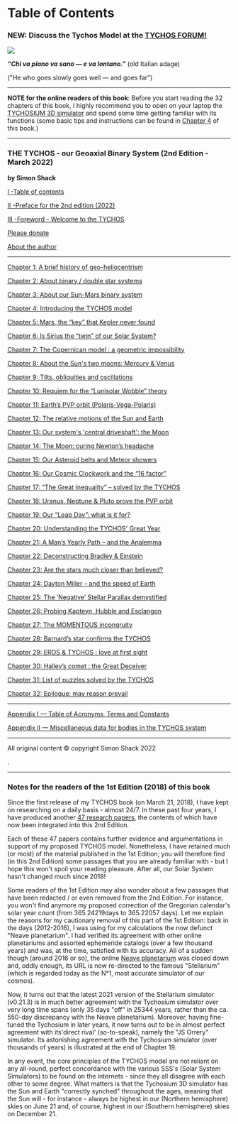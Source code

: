 Table of Contents
===================================

### NEW: Discuss the Tychos Model at the [TYCHOS FORUM!](https://forum.tychos.space/t/welcome-to-the-tychos-forum/7) 

![](https://septclues.com/TYCHOS/TYCHOS_BOOK_COVER_2nd_EDITION_small.jpg)

**_“Chi va piano va sano — e va lontano.”_** (old Italian adage)

("He who goes slowly goes well — and goes far")

*****************************************************************************************************************************

**NOTE for the online readers of this book**: Before you start reading the 32 chapters of this book, I highly recommend you to open on your laptop the [TYCHOSIUM 3D simulator](https://ts.tychos.space/) and spend some time getting familiar with its functions (some basic tips and instructions can be found in [Chapter 4](https://book.tychos.space/chapters/4-intro-tychos#the-tychosium-3d-simulator) of this book.)   

*****************************************************************************************************************************


### THE TYCHOS - our Geoaxial Binary System (2nd Edition - March 2022)

**by Simon Shack**


[I -Table of contents](https://book.tychos.space/)
	
[II -Preface for the 2nd edition (2022)](https://book.tychos.space/preface)

[III -Foreword - Welcome to the TYCHOS](https://book.tychos.space/foreword)

[Please donate](https://book.tychos.space/please-donate)

[About the author](https://book.tychos.space/about)

******************************************************************************************************************

[Chapter 1: A brief history of geo-heliocentrism](https://book.tychos.space/chapters/1-a-brief-look)

[Chapter 2: About binary / double star systems](https://book.tychos.space/chapters/2-about-binary-systems)

[Chapter 3: About our Sun-Mars binary system](https://book.tychos.space/chapters/3-about-our-sun-mars)

[Chapter 4: Introducing the TYCHOS model](https://book.tychos.space/chapters/4-intro-tychos)

[Chapter 5: Mars, the “key” that Kepler never found](https://book.tychos.space/chapters/5-mars)

[Chapter 6: Is Sirius the “twin” of our Solar System?](https://book.tychos.space/chapters/6-sirius)

[Chapter 7: The Copernican model : a geometric impossibility](https://book.tychos.space/chapters/7-the-copernican-model)

[Chapter 8: About the Sun's two moons: Mercury & Venus](https://book.tychos.space/chapters/8-suns-two-moons)

[Chapter 9: Tilts, obliquities and oscillations](https://book.tychos.space/chapters/9-tilts-obliquities-osci)

[Chapter 10: Requiem for the “Lunisolar Wobble” theory](https://book.tychos.space/chapters/10-requiem)

[Chapter 11: Earth’s PVP orbit (Polaris-Vega-Polaris)](https://book.tychos.space/chapters/11-earths-pvp-orbit)

[Chapter 12: The relative motions of the Sun and Earth](https://book.tychos.space/chapters/12-sun-earth-rel-motion)

[Chapter 13: Our system's 'central driveshaft': the Moon](https://book.tychos.space/chapters/13-the-central-driveshaft)

[Chapter 14: The Moon: curing Newton’s headache](https://book.tychos.space/chapters/14-the-moon)

[Chapter 15: Our Asteroid belts and Meteor showers](https://book.tychos.space/chapters/15-our-asteroid-belts)

[Chapter 16: Our Cosmic Clockwork and the “16 factor”](https://book.tychos.space/chapters/16-our-cosmic-clockwork)

[Chapter 17: “The Great Inequality” – solved by the TYCHOS](https://book.tychos.space/chapters/17-the-great-inequality)

[Chapter 18: Uranus, Neptune & Pluto prove the PVP orbit](https://book.tychos.space/chapters/18-uranus-neptune-pluto)

[Chapter 19: Our “Leap Day”: what is it for?](https://book.tychos.space/chapters/19-leap-day)

[Chapter 20: Understanding the TYCHOS' Great Year](https://book.tychos.space/chapters/20-the-tychos-great-year)

[Chapter 21: A Man’s Yearly Path – and the Analemma](https://book.tychos.space/chapters/21-mans-yearly-path)

[Chapter 22: Deconstructing Bradley & Einstein](https://book.tychos.space/chapters/22-bradley-einstein)

[Chapter 23: Are the stars much closer than believed?](https://book.tychos.space/chapters/23-are-the-stars-closer)

[Chapter 24: Dayton Miller – and the speed of Earth](https://book.tychos.space/chapters/24-dayton-miller)

[Chapter 25: The ‘Negative’ Stellar Parallax demystified](https://book.tychos.space/chapters/25-negative-parallax)

[Chapter 26: Probing Kapteyn, Hubble and Esclangon](https://book.tychos.space/chapters/26-probing-kapteyn)

[Chapter 27: The MOMENTOUS incongruity](https://book.tychos.space/chapters/27-the-momentous-incongruity)

[Chapter 28: Barnard’s star confirms the TYCHOS](https://book.tychos.space/chapters/28-the-barnards-star)

[Chapter 29: EROS & TYCHOS : love at first sight](https://book.tychos.space/chapters/29-eros-and-tychos)

[Chapter 30: Halley’s comet : the Great Deceiver](https://book.tychos.space/chapters/30-halleys-comet) 

[Chapter 31: List of puzzles solved by the TYCHOS](https://book.tychos.space/chapters/31-list-of-puzzles)

[Chapter 32: Epilogue: may reason prevail](https://book.tychos.space/chapters/32-may-reason-prevail)

************************************************************************************************************

[Appendix I — Table of Acronyms, Terms and Constants](https://book.tychos.space/appendices/1-appendix)

[Appendix II — Miscellaneous data for bodies in the TYCHOS system](https://book.tychos.space/appendices/2-appendix)



****************************************************************************************************************
All original content © copyright Simon Shack 2022

.

**************************************************************************************************************** 

### Notes for the readers of the 1st Edition (2018) of this book 

Since the first release of my TYCHOS book (on March 21, 2018), I have kept on researching on a daily basis - almost 24/7. In these past four years, I have produced another [47 research papers](https://septclues.com/TYCHOS%20Appendix%20folder/), the contents of which have now been integrated into this 2nd Edition.  

Each of these 47 papers contains further evidence and argumentations in support of my proposed TYCHOS model. Nonetheless, I have retained much (or most) of the material published in the 1st Edition; you will therefore find (in this 2nd Edition) some passages that you are already familiar with - but I hope this won't spoil your reading pleasure. After all, our Solar System hasn't changed much since 2018! 

Some readers of the 1st Edition may also wonder about a few passages that have been redacted / or even removed from the 2nd Edition. For instance, you won't find anymore my proposed correction of the Gregorian calendar's solar year count (from 365.24219days to 365.22057 days). Let me explain the reasons for my cautionary removal of this part of the 1st Edition: back in the days (2012-2016), I was using for my calculations the now defunct "Neave planetarium". I had verified its agreement with other online planetariums and assorted ephemeride catalogs (over a few thousand years) and was, at the time, satisfied with its accuracy. All of a sudden though (around 2016 or so), the online [Neave planetarium](http://www.neave.com/planetarium) was closed down and, oddly enough, its URL is now re-directed to the famous "Stellarium" (which is regarded today as the N°1, most accurate simulator of our cosmos). 

Now, it turns out that the latest 2021 version of the Stellarium simulator (v0.21.3) is in much better agreement with the Tychosium simulator over very long time spans (only 35 days "off" in 25344 years, rather than the ca. 550-day discrepancy with the Neave planetarium). Moreover, having fine-tuned the Tychosium in later years, it now turns out to be in almost perfect agreement with its'direct rival' (so-to-speak), namely the "JS Orrery" simulator. Its astonishing agreement with the Tychosium simulator (over thousands of years) is illustrated at the end of Chapter 19.              

In any event, the core principles of the TYCHOS model are not reliant on any all-round, perfect concordance with the various SSS's (Solar System Simulators) to be found on the internets - since they all disagree with each other to some degree. What matters is that the Tychosium 3D simulator has the Sun and Earth "correctly synched" throughout the ages, meaning that the Sun will - for instance - always be highest in our (Northern hemisphere) skies on June 21 and, of course, highest in our (Southern hemisphere) skies on December 21.      













